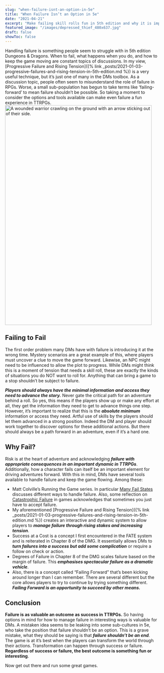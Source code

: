 ```yaml
---
slug: "when-failure-isnt-an-option-in-5e"
title: "When Failure Isn’t an Option in 5e"
date: "2021-04-21"
excerpt: "Make failing skill rolls fun in 5th edition and why it is important to fail."
featured_image: "/images/depressed_thief_480x637.jpg"
draft: false
showToc: false
---
```


Handling failure is something people seem to struggle with in 5th edition Dungeons & Dragons. When to fail, what happens when you do, and how to keep the game moving are constant topics of discussions. In my view, [Progressive Failure and Rising Tension]({% link _posts/2021-01-03-progressive-failures-and-rising-tension-in-5th-edition.md %}) is a very useful technique, but it&#8217;s just one of many in the DMs toolbox. As a discussion topic, people often seem to misunderstand the role of failure in RPGs. Worse, a small sub-population has begun to take terms like &#8216;failing-forward&#8217; to mean failure shouldn&#8217;t be possible. So taking a moment to consider the options and tools available can make even failure a fun experience in TTRPGs.
<img src="/images/depressed_thief_480x637.jpg" alt="A wounded warrior crawling on the ground with an arrow sticking out of their side." width="480" height="720" />
## Failing to Fail

The first order problem many DMs have with failure is introducing it at the wrong time. Mystery scenarios are a great example of this, where players must uncover a clue to move the game forward. Likewise, an NPC might need to be influenced to allow the plot to progress. While DMs might think this is a moment of tension that needs a skill roll, these are exactly the kinds of situations you do NOT want to roll for. Anything that can bring a game to a stop shouldn&#8217;t be subject to failure.

_**Players should always have the minimal information and access they need to advance the story.**_ Never gate the critical path for an adventure behind a roll. So yes, this means if the players show up or make any effort at all, they get the information they need to get to advance things one step. However, it&#8217;s important to realize that this is the **_absolute minimum_** information or access they need. Artful use of skills by the players should let them advanced in a strong position. Indeed the DM and player should work together to discover options for these additional actions. But there should always be a path forward in an adventure, even if it&#8217;s a hard one.

## Why Fail?

Risk is at the heart of adventure and acknowledging **_failure with appropriate consequences in an important dynamic in TTRPGs_**. Additionally, how a character fails can itself be an important element for driving adventures forward. With this in mind, DMs have several tools available to handle failure and keep the game flowing. Among these:

  * Matt Colville&#8217;s Running the Game series. In particular <a href="https://www.youtube.com/watch?v=l1zaNJrXi5Y" target="_blank" rel="noreferrer noopener">Many Fail States</a> discusses different ways to handle failure. Also, some reflection on <a href="https://www.youtube.com/watch?v=8Q8bVPpc84A" target="_blank" rel="noreferrer noopener">Catastrophic Failure</a> in games acknowledges that sometimes you just have to accept failure.
  * My aforementioned [Progressive Failure and Rising Tension]({% link _posts/2021-01-03-progressive-failures-and-rising-tension-in-5th-edition.md %}) creates an interactive and dynamic system to allow players to **_manage failure through rising stakes and increasing tension_**.
  * Success at a Cost is a concept I first encountered in the FATE system and is reiterated in Chapter 8 of the DMG. It essentially allows DMs to **_turn failures into a success but add some complication_** or require a follow on check or action.
  * Degrees of Failure in Chapter 8 of the DMG scales failure based on the margin of failure. This **_emphasises spectacular failure as a dramatic vehicle_**.
  * Also, there is a concept called &#8220;Failing Forward&#8221; that&#8217;s been kicking around longer than I can remember. There are several different but the core allows players to try to continue by trying something different. **_Failing Forward is an opportunity to succeed by other means._**

## Conclusion 

**Failure is as valuable an outcome as success in TTRPGs.** So having options in mind for how to manage failure in interesting ways is valuable for DMs. A mistaken idea seems to be leaking into some sub-cultures in 5e, who take the position that failure shouldn&#8217;t be an option. This is a grave mistake, what they should be saying is that **_failure shouldn&#8217;t be an end_**. The game is at it&#8217;s best when the players can transform the world through their actions. Transformation can happen through success or failure.  **Regardless of success or failure, the best outcome is something fun or interesting**.

Now get out there and run some great games.
